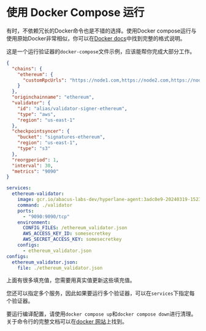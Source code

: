# 使用 Docker Compose 运行

有时，不依赖冗长的Docker命令也是不错的选择。使用Docker compose运行与使用原始Docker非常相似，你可以在[Docker docs](https://docs.Docker.com/compose/compose-file/)中找到完整的格式说明。

这是一个运行验证器的`docker-compose`文件示例，应该能帮你完成大部分工作。

```json
{
  "chains": {
    "ethereum": {
      "customRpcUrls": "https://node1.com,https://node2.com,https://node3.com"
    }
  },
  "originchainname": "ethereum",
  "validator": {
    "id": "alias/validator-signer-ethereum",
    "type": "aws",
    "region": "us-east-1"
  },
  "checkpointsyncer": {
    "bucket": "signatures-ethereum",
    "region": "us-east-1",
    "type": "s3"
  },
  "reorgperiod": 1,
  "interval": 30,
  "metrics": "9090"
}
```

```yaml
services:
  ethereum-validator:
    image: gcr.io/abacus-labs-dev/hyperlane-agent:3adc0e9-20240319-152359
    command: ./validator
    ports:
      - "9090:9090/tcp"
    environment:
      CONFIG_FILES: /ethereum_validator.json
      AWS_ACCESS_KEY_ID: somesecretkey
      AWS_SECRET_ACCESS_KEY: somesecretkey
    configs:
      - ethereum_validator.json
configs:
  ethereum_validator.json:
    file: ./ethereum_validator.json
```

上面有很多填充值，您需要用真实值更新这些填充值。

您还可以指定多个服务，因此如果要运行多个验证器，可以在`services`下指定每个验证器。

要运行编译配置，请使用`docker compose up`和`docker compose down`进行清理。关于命令行的完整文档可以在[docker 网站](https://docs.docker.com/engine/reference/commandline/compose/)上找到。
